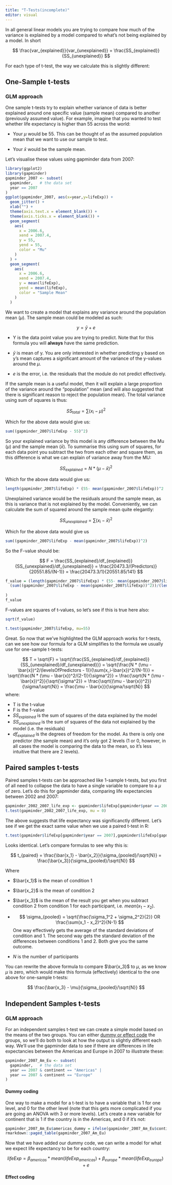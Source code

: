 ```yaml
---
title: "T-Tests(incomplete)"
editor: visual
---
```


In all general linear models you are trying to compare how much of the variance is explained by a model compared to what's not being explained by a model. In short

$$
\frac{var_{explained}}{var_{unexplained}} = \frac{SS_{explained}}{SS_{unexplained}}
$$

For each type of t-test, the way we calculate this is slightly different:

## One-Sample t-tests

### GLM approach

One sample t-tests try to explain whether variance of data is better explained around one specific value (sample mean) compared to another (previously assumed value). For example, imagine that you wanted to test whether life expectancy is higher than 55 across the world:

-   Your $\mu$ would be 55. This can be thought of as the assumed population mean that we want to use our sample to test.

-   Your $\bar{x}$ would be the sample mean.

Let's visualise these values using gapminder data from 2007:

```r
library(ggplot2)
library(gapminder)
gapminder_2007 <- subset(
  gapminder,   # the data set
  year == 2007
)
ggplot(gapminder_2007, aes(x=year,y=lifeExp)) + 
  geom_jitter() + 
  xlab("") + 
  theme(axis.text.x = element_blank()) +
  theme(axis.ticks.x = element_blank()) +
  geom_segment(
    aes(
      x = 2006.6,
      xend = 2007.4,
      y = 55,
      yend = 55,
      color = "Mu"
    )
  ) +
  geom_segment(
    aes(
      x = 2006.6,
      xend = 2007.4,
      y = mean(lifeExp),
      yend = mean(lifeExp),
      color = "Sample Mean"
    )
  )
```

We want to create a model that explains any variance around the population mean ($\mu$). The sample mean could be modeled as such:

$$
y = \bar{y} + e
$$

-   Y is the data point value you are trying to predict. Note that for this formula you will **always** have the same prediction.

-   $\bar{y}$ is mean of y. You are only interested in whether predicting y based on y's mean captures a significant amount of the variance of the y-values around the $\mu$.

-   $e$ is the error, i.e. the residuals that the module do not predict effectively.

If the sample mean is a useful model, then it will explain a large proportion of the variance around the "population" mean (and will also suggested that there is significant reason to reject the population mean). The total variance using sum of squares is thus:

$$
SS_{total} = \sum(x_i-\mu)^2
$$

Which for the above data would give us:

```r
sum((gapminder_2007$lifeExp - 55)^2)
```

So your explained variance by this model is any difference between the Mu ($\mu$) and the sample mean ($\bar{x}$). To summarise this using sum of squares, for each data point you subtract the two from each other and square them, as this difference is what we can explain of variance away from the MU:

$$
SS_{explained} = N * (\mu - \bar{x})^2
$$

Which for the above data would give us:

```r
length(gapminder_2007$lifeExp) * (55- mean(gapminder_2007$lifeExp))^2
```

Unexplained variance would be the residuals around the sample mean, as this is variance that is not explained by the model. Conveniently, we can calculate the sum of squared around the sample mean quite elegantly:

$$
SS_{unexplained} = \sum(x_i-\bar{x})^2
$$

Which for the above data would give us

```r
sum((gapminder_2007$lifeExp - mean(gapminder_2007$lifeExp))^2)
```

So the F-value should be:

$$
F = \frac{SS_{explained}/df_{explained}}{SS_{unexplained}/df_{unexplained}} = \frac{20473.3/(Predictors)}{20551.85/(N-1)} = \frac{20473.3/1}{20551.85/141} 
$$

```r
f_value = (length(gapminder_2007$lifeExp) * (55- mean(gapminder_2007$lifeExp))^2) / (
  (sum((gapminder_2007$lifeExp - mean(gapminder_2007$lifeExp))^2))/(length(gapminder_2007$lifeExp)-1)
  
)
f_value
```

F-values are squares of t-values, so let's see if this is true here also:

```r
sqrt(f_value)

t.test(gapminder_2007$lifeExp, mu=55)
```

Great. So now that we've highlighted the GLM approach works for t-tests, can we see how our formula for a GLM simplifies to the formula we usually use for one-sample t-tests:

$$
T = \sqrt{F} = \sqrt{\frac{SS_{explained}/df_{explained}}{SS_{unexplained}/df_{unexplained}}} = \sqrt{\frac{N * (\mu - \bar{x})^2/(levelsOfPredictors - 1)}{\sum(x_i-\bar{x})^2/(N-1)}} = \sqrt{\frac{N * (\mu - \bar{x})^2/(2-1)}{\sigma^2}} = \frac{\sqrt{N * (\mu - \bar{x})^2}}{\sqrt{\sigma^2}} = \frac{\sqrt{(\mu - \bar{x})^2}}{\sigma/\sqrt{N}} = \frac{\mu - \bar{x}}{\sigma/\sqrt{N}}
$$ where:

-   T is the t-value
-   F is the f-value
-   $SS_{explained}$ is the sum of squares of the data explained by the model
-   $SS_{unexplained}$ is the sum of squares of the data not explained by the model (i.e. the residuals)
-   $df_{explained}$ is the degrees of freedom for the model. As there is only one predictor (the sample mean) and it's only got 2 levels (1 or 0, however, in all cases the model is comparing the data to the mean, so it's less intuitive that there are 2 levels).

## Paired samples t-tests

Paired samples t-tests can be approached like 1-sample t-tests, but you first of all need to collapse the data to have a single variable to compare to a $\mu$ of zero. Let's do this for gapminder data, comparing life expectancies between 2002 and 2007:

```r
gapminder_2002_2007_life_exp <- gapminder$lifeExp[gapminder$year == 2007] - gapminder$lifeExp[gapminder$year == 2002]
t.test(gapminder_2002_2007_life_exp, mu = 0)

```

The above suggests that life expectancy was significanctly different. Let's see if we get the exact same value when we use a paired t-test in R:

```r
t.test(gapminder$lifeExp[gapminder$year == 2007],gapminder$lifeExp[gapminder$year == 2002], paired=T)
```

Looks identical. Let's compare formulas to see why this is:

$$
 t_{paired} = \frac{\bar{x_1} - \bar{x_2}}{\sigma_{pooled}/\sqrt{N}} = \frac{\bar{x_3}}{\sigma_{pooled}/\sqrt{N}}
 $$

Where

-   $\bar{x_1}$ is the mean of condition 1

-   $\bar{x_2}$ is the mean of condition 2

-   $\bar{x_3}$ is the mean of the result you get when you subtract condition 2 from condition 1 for each participant, i.e. $mean(x_1-x_2)$.

-   $$
    \sigma_{pooled}  = \sqrt{\frac{\sigma_1^2 + \sigma_2^2}{2}} OR \frac{\sum(x_1 - x_2)^2}{N-1} 
    $$ One way effectively gets the average of the standard deviations of condition and 1. The second way gets the standard deviation of the differences between conditions 1 and 2. Both give you the same outcome.

-   $N$ is the number of participants

You can rewrite the above formula to compare $\bar{x_3}$ to $\mu$, as we know $\mu$ is zero, which would make this formula (effectively) identical to the one above for one-sample t-tests:

$$
\frac{\bar{x_3} - \mu}{\sigma_{pooled}/\sqrt{N}}
$$

## Independent Samples t-tests

### GLM approach

For an independent samples t-test we can create a simple model based on the means of the two groups. You can either [dummy or effect code](generalLinearModels.html#dummy-vs.-effect-coding-for-categorical-variables-in-a-model){target="_blank"} the groups, so we'll do both to look at how the output is slightly different each way. We'll use the gapminder data to see if there are differences in life expectancies between the Americas and Europe in 2007 to illustrate these:

```r
gapminder_2007_Am_Eu <- subset(
  gapminder,   # the data set
  year == 2007 & continent == "Americas" | 
  year == 2007 & continent == "Europe"
)
```

#### Dummy coding

One way to make a model for a t-test is to have a variable that is 1 for one level, and 0 for the other level (note that this gets more complicated if you are going an ANOVA with 3 or more levels). Let's create a new variable for continent that is 1 if the country is in the Americas, and 0 if it's not:

```r
gapminder_2007_Am_Eu$americas_dummy = ifelse(gapminder_2007_Am_Eu$continent == "Americas", 1,0)
rmarkdown::paged_table(gapminder_2007_Am_Eu)
```

Now that we have added our dummy code, we can write a model for what we expect life expectancy to be for each country:

$$
lifeExp = \beta_{americas}*mean(lifeExp_{americas}) + \beta_{europe}*mean(lifeExp_{europe}) + e
$$

#### Effect coding

#### 

